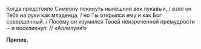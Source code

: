 Когда предстояло Симеону покинуть нынешний век лукавый, / взял он Тебя на́ руки как младенца, / но Ты открылся ему и как Бог совершенный. / Посему он изумился Твоей неизреченной премудрости ─ и воскликнул: // «Аллилуия!»

**Припев.**
